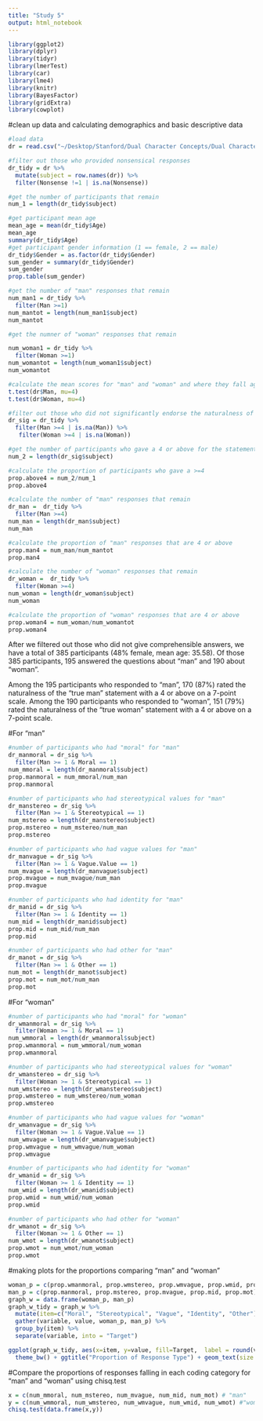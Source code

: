 ```yaml
---
title: "Study 5"
output: html_notebook
---
```


```r
library(ggplot2)
library(dplyr)
library(tidyr)
library(lmerTest)
library(car)
library(lme4)
library(knitr)
library(BayesFactor)
library(gridExtra)
library(cowplot)
```

#clean up data and calculating demographics and basic descriptive data
```r
#load data
dr = read.csv("~/Desktop/Stanford/Dual Character Concepts/Dual Character Concept Data/Study 5.csv")

#filter out those who provided nonsensical responses
dr_tidy = dr %>%
  mutate(subject = row.names(dr)) %>%
  filter(Nonsense !=1 | is.na(Nonsense)) 

#get the number of participants that remain
num_1 = length(dr_tidy$subject)

#get participant mean age
mean_age = mean(dr_tidy$Age)
mean_age
summary(dr_tidy$Age)
#get participant gender information (1 == female, 2 == male)
dr_tidy$Gender = as.factor(dr_tidy$Gender)
sum_gender = summary(dr_tidy$Gender)
sum_gender
prop.table(sum_gender)

#get the number of "man" responses that remain
num_man1 = dr_tidy %>%
  filter(Man >=1) 
num_mantot = length(num_man1$subject)
num_mantot

#get the numner of "woman" responses that remain

num_woman1 = dr_tidy %>%
  filter(Woman >=1) 
num_womantot = length(num_woman1$subject)
num_womantot

#calculate the mean scores for "man" and "woman" and where they fall against the mid-point of the scale
t.test(dr$Man, mu=4)
t.test(dr$Woman, mu=4)

#filter out those who did not significantly endorse the naturalness of the statements
dr_sig = dr_tidy %>%
  filter(Man >=4 | is.na(Man)) %>%
   filter(Woman >=4 | is.na(Woman))

#get the number of participants who gave a 4 or above for the statements
num_2 = length(dr_sig$subject)

#calculate the proportion of participants who gave a >=4
prop.above4 = num_2/num_1
prop.above4

#calculate the number of "man" responses that remain
dr_man =  dr_tidy %>%
  filter(Man >=4)
num_man = length(dr_man$subject)
num_man

#calculate the proportion of "man" responses that are 4 or above
prop.man4 = num_man/num_mantot
prop.man4

#calculate the number of "woman" responses that remain
dr_woman =  dr_tidy %>%
  filter(Woman >=4)
num_woman = length(dr_woman$subject)
num_woman

#calculate the proportion of "woman" responses that are 4 or above
prop.woman4 = num_woman/num_womantot
prop.woman4
```

After we filtered out those who did not give comprehensible answers, we have a total of 385 participants (48% female, mean age: 35.58). Of those 385 participants, 195 answered the questions about "man" and 190 about "woman".

Among the 195 participants who responded to "man", 170 (87%) rated the naturalness of the "true man" statement with a 4 or above on a 7-point scale. Among the 190 participants who responded to "woman", 151 (79%) rated the naturalness of the "true woman" statement with a 4 or above on a 7-point scale. 

#For "man"
```r
#number of participants who had "moral" for "man"
dr_manmoral = dr_sig %>%
  filter(Man >= 1 & Moral == 1)
num_mmoral = length(dr_manmoral$subject)
prop.manmoral = num_mmoral/num_man
prop.manmoral

#number of participants who had stereotypical values for "man"
dr_manstereo = dr_sig %>%
  filter(Man >= 1 & Stereotypical == 1)
num_mstereo = length(dr_manstereo$subject)
prop.mstereo = num_mstereo/num_man
prop.mstereo

#number of participants who had vague values for "man"
dr_manvague = dr_sig %>%
  filter(Man >= 1 & Vague.Value == 1)
num_mvague = length(dr_manvague$subject)
prop.mvague = num_mvague/num_man
prop.mvague

#number of participants who had identity for "man"
dr_manid = dr_sig %>%
  filter(Man >= 1 & Identity == 1)
num_mid = length(dr_manid$subject)
prop.mid = num_mid/num_man
prop.mid

#number of participants who had other for "man"
dr_manot = dr_sig %>%
  filter(Man >= 1 & Other == 1)
num_mot = length(dr_manot$subject)
prop.mot = num_mot/num_man
prop.mot
```

#For "woman"
```r
#number of participants who had "moral" for "woman"
dr_wmanmoral = dr_sig %>%
  filter(Woman >= 1 & Moral == 1)
num_wmmoral = length(dr_wmanmoral$subject)
prop.wmanmoral = num_wmmoral/num_woman
prop.wmanmoral

#number of participants who had stereotypical values for "woman"
dr_wmanstereo = dr_sig %>%
  filter(Woman >= 1 & Stereotypical == 1)
num_wmstereo = length(dr_wmanstereo$subject)
prop.wmstereo = num_wmstereo/num_woman
prop.wmstereo

#number of participants who had vague values for "woman"
dr_wmanvague = dr_sig %>%
  filter(Woman >= 1 & Vague.Value == 1)
num_wmvague = length(dr_wmanvague$subject)
prop.wmvague = num_wmvague/num_woman
prop.wmvague

#number of participants who had identity for "woman"
dr_wmanid = dr_sig %>%
  filter(Woman >= 1 & Identity == 1)
num_wmid = length(dr_wmanid$subject)
prop.wmid = num_wmid/num_woman
prop.wmid

#number of participants who had other for "woman"
dr_wmanot = dr_sig %>%
  filter(Woman >= 1 & Other == 1)
num_wmot = length(dr_wmanot$subject)
prop.wmot = num_wmot/num_woman
prop.wmot
```

#making plots for the proportions comparing "man" and "woman"
```r
woman_p = c(prop.wmanmoral, prop.wmstereo, prop.wmvague, prop.wmid, prop.wmot)
man_p = c(prop.manmoral, prop.mstereo, prop.mvague, prop.mid, prop.mot)
graph_w = data.frame(woman_p, man_p)
graph_w_tidy = graph_w %>%
  mutate(item=c("Moral", "Stereotypical", "Vague", "Identity", "Other")) %>%
  gather(variable, value, woman_p, man_p) %>%
  group_by(item) %>%
  separate(variable, into = "Target")

ggplot(graph_w_tidy, aes(x=item, y=value, fill=Target,  label = round(value, digits=2))) + geom_bar(position="dodge", stat="identity", color="gray40") + scale_fill_manual(values=c("skyblue2", "pink"), labels = c("Man", "Woman")) + scale_x_discrete(limits = c("Moral", "Stereotypical", "Vague", "Identity", "Other")) +
  theme_bw() + ggtitle("Proportion of Response Type") + geom_text(size = 3, position = position_dodge(width=.9), vjust=5) 
```

#Compare the proportions of responses falling in each coding category for "man" and "woman" using chisq.test
```r
x = c(num_mmoral, num_mstereo, num_mvague, num_mid, num_mot) # "man"
y = c(num_wmmoral, num_wmstereo, num_wmvague, num_wmid, num_wmot) #"woman"
chisq.test(data.frame(x,y))
```